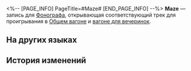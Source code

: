 <%-- [PAGE_INFO]
PageTitle=#Maze#
[END_PAGE_INFO] --%>
{{Предмет Инфобокс
|id          = 210405
|Изображение = Предмет Maze.png
|Тип         = Запись
|Инвентарь   = Ценные предметы
|Редкость    = 3
|Эффект      = 
|Описание    = Запись, которую можно воспроизвести на фонографе экспресса. Это может быть случайное приобретение или подарок от кого-то другого. Когда играет музыка, всплывают самые разные воспоминания: улыбки, встречи, прикосновения и волнение битвы. Может быть, поэтому, даже несмотря на стремительный прогресс общества, люди всё ещё собирают записи.<br />Текущая запись содержит трек Maze.
}}
{{Описание|''Не приближайся к палящему солнцу - леса станут твоим укрытием.''}}
'''Maze''' — запись для [[Фонограф]]а, открывающая соответствующий трек для проигрывания в [[Общий вагон|Общем вагоне]] и [[Вагон для вечеринок|вагоне для вечеринок]].

==На других языках==
{{На других языках
|en   = ''Maze''
|zhs  = 《迷境》
|zht  = 《迷境》
|ja   = 『迷境』
|ko   = ≪미궁≫
|es   = Floresta
|fr   = ''Maze''
|ru   = Maze
|th   = Maze
|vi   = "Khu Rừng Lạc Lối"
|de   = „Wirrgarten“
|id   = "Maze"
|pt   = "Maze"
}}

==История изменений==
{{История изменений|3.5}}